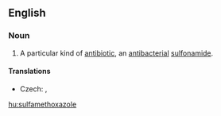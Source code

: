 ==English==
{{wikipedia}}
===Noun===
{{en-noun|-}}

# {{context|pharmaceutical drug|lang=en}} A particular kind of [[antibiotic]], an [[antibacterial]] [[sulfonamide]].

====Translations====
{{trans-top|kind of antibiotic}}
* Czech: {{t-|cs|sulfamethoxazol|m}}, {{t-|cs|sulfametoxazol|m}}
{{trans-mid}}
{{trans-bottom}}

[[hu:sulfamethoxazole]]